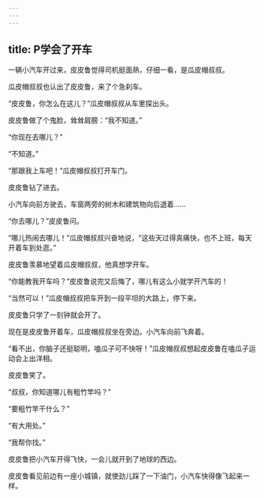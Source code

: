 ```yaml
---
---
---
```

title: P学会了开车
---



一辆小汽车开过来，皮皮鲁觉得司机挺面熟，仔细一看，是瓜皮帽叔叔。

瓜皮帽叔叔也认出了皮皮鲁，来了个急刹车。

“皮皮鲁，你怎么在这儿？”瓜皮帽叔叔从车里探出头。

皮皮鲁做了个鬼脸，耸耸肩膀：“我不知道。”

“你现在去哪儿？”

“不知道。”

“那跟我上车吧！”瓜皮帽叔叔打开车门。

皮皮鲁钻了进去。

小汽车向前方驶去，车窗两旁的树木和建筑物向后退着……

“你去哪儿？”皮皮鲁问。

“哪儿热闹去哪儿！”瓜皮帽叔叔兴奋地说，“这些天过得真痛快，也不上班，每天开着车到处逛。”

皮皮鲁羡慕地望着瓜皮帽叔叔，他真想学开车。

“你能教我开车吗？”皮皮鲁说完又后悔了，哪儿有这么小就学开汽车的！

“当然可以！”瓜皮帽叔叔把车开到一段平坦的大路上，停下来。

皮皮鲁只学了一刻钟就会开了。

现在是皮皮鲁开着车，瓜皮帽叔叔坐在旁边。小汽车向前飞奔着。

“看不出，你脑子还挺聪明，嗑瓜子可不快呀！”瓜皮帽叔叔想起皮皮鲁在嗑瓜子运动会上出洋相。

皮皮鲁笑了。

“叔叔，你知道哪儿有粗竹竿吗？”

“要粗竹竿干什么？”

“有大用处。”

“我帮你找。”

皮皮鲁把小汽车开得飞快，一会儿就开到了地球的西边。

皮皮鲁看见前边有一座小城镇，就使劲儿踩了一下油门，小汽车快得像飞起来一样。